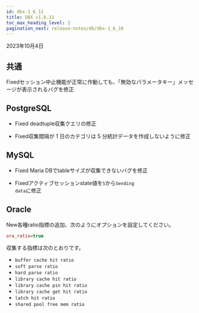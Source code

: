 ```yaml
---
id: dbx-1_6_11
title: DBX v1.6.11
toc_max_heading_level: 2
pagination_next: release-notes/db/dbx-1_6_10
---
```


2023年10月4日

## 共通

<p><Status>Fixed</Status>セッション中止機能が正常に作動しても、「無効なパラメータキー」メッセージが表示されるバグを修正</p>

## PostgreSQL

-   <Status>Fixed</Status> deadtuple収集クエリの修正

-   <Status>Fixed</Status>収集間隔が 1 日のカテゴリは 5 分統計データを作成しないように修正

## MySQL

-   <Status>Fixed</Status> Maria DBでtableサイズが収集できないバグを修正

-   <Status>Fixed</Status>アクティブセッションstate値を<code>S</code>から<code>Sending data</code>に修正

## Oracle

<p><Status>New</Status>各種ratio指標の追加、次のようにオプションを設定してください。</p>

```ini title='whatap.conf'
ora_ratio=true
```

収集する指標は次のとおりです。

-   `buffer cache hit ratio`
-   `soft parse ratio`
-   `hard parse ratio`
-   `library cache hit ratio`
-   `library cache pin hit ratio`
-   `library cache get hit ratio`
-   `latch hit ratio`
-   `shared pool free mem ratio`
